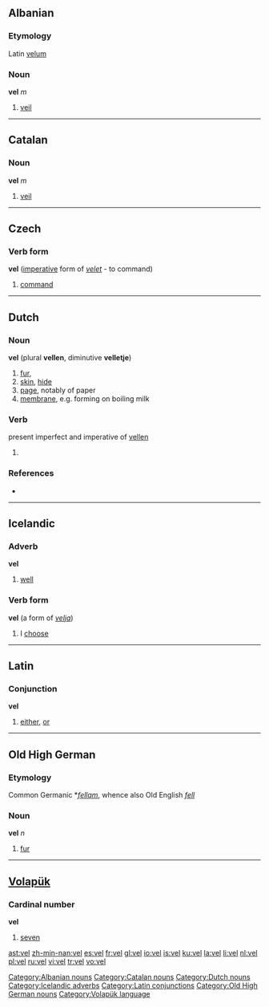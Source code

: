 {{see|-vel}}
==Albanian==

===Etymology===
Latin [[velum]]

===Noun===
'''vel''' ''m''

# [[veil]]

[[Category:Albanian nouns]]

----

==Catalan==

===Noun===
'''vel''' ''m''

# [[veil]]

[[Category:Catalan nouns]]

----

==Czech==

===Verb form===
'''vel''' ([[imperative]] form of ''[[velet]]'' - to command)

# [[command]]

----

==Dutch==

===Noun===
'''vel''' {{n}} (plural '''vellen''', diminutive '''velletje''')

# [[fur]],
# [[skin]], [[hide]]
# [[page]], notably of paper
# [[membrane]], e.g. forming on boiling milk

===Verb===
present imperfect and imperative of [[vellen]]

# {{defn|Dutch}}

===References===
* {{R:Koenen}}

[[Category:Dutch nouns]]

----

==Icelandic==

===Adverb===
'''vel'''

# [[well]]

===Verb form===
'''vel''' (a form of ''[[velja]]'')

# I [[choose]]

[[Category:Icelandic adverbs]]

----

==Latin==

===Conjunction===
'''vel'''

# [[either]], [[or]]

[[Category:Latin conjunctions]]

----

==Old High German==

===Etymology===
Common Germanic *''[[fellam]]'', whence also Old English ''[[fell]]''

===Noun===
'''vel''' ''n''

# [[fur]]

[[Category:Old High German nouns]]

----

==[[Volapük]]==

===Cardinal number===
'''vel'''

# [[seven]]

[[Category:Volapük language]]

[[ast:vel]]
[[zh-min-nan:vel]]
[[es:vel]]
[[fr:vel]]
[[gl:vel]]
[[io:vel]]
[[is:vel]]
[[ku:vel]]
[[la:vel]]
[[li:vel]]
[[nl:vel]]
[[pl:vel]]
[[ru:vel]]
[[vi:vel]]
[[tr:vel]]
[[vo:vel]]